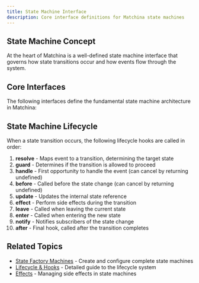 ```yaml
---
title: State Machine Interface
description: Core interface definitions for Matchina state machines
---
```



## State Machine Concept

At the heart of Matchina is a well-defined state machine interface that governs how state transitions occur and how events flow through the system.

## Core Interfaces

The following interfaces define the fundamental state machine architecture in Matchina:

<CodeBlock code={stateMachineCode} lang="ts" />

## State Machine Lifecycle

When a state transition occurs, the following lifecycle hooks are called in order:

1. **resolve** - Maps event to a transition, determining the target state
2. **guard** - Determines if the transition is allowed to proceed
3. **handle** - First opportunity to handle the event (can cancel by returning undefined)
4. **before** - Called before the state change (can cancel by returning undefined)
5. **update** - Updates the internal state reference
6. **effect** - Perform side effects during the transition
7. **leave** - Called when leaving the current state
8. **enter** - Called when entering the new state
9. **notify** - Notifies subscribers of the state change
10. **after** - Final hook, called after the transition completes

## Related Topics

- [State Factory Machines](/guides/machines) - Create and configure complete state machines
- [Lifecycle & Hooks](/guides/lifecycle) - Detailed guide to the lifecycle system
- [Effects](/guides/effects) - Managing side effects in state machines
